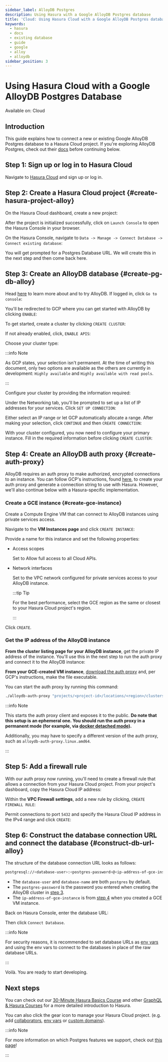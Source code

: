 ```yaml
---
sidebar_label: AlloyDB Postgres
description: Using Hasura with a Google AlloyDB Postgres database
title: 'Cloud: Using Hasura Cloud with a Google AlloyDB Postgres database'
keywords:
  - hasura
  - docs
  - existing database
  - guide
  - google
  - alloy
  - alloydb
sidebar_position: 3
---
```



# Using Hasura Cloud with a Google AlloyDB Postgres Database

<div className='badge badge--primary heading-badge'>Available on: Cloud</div>

## Introduction

This guide explains how to connect a new or existing Google AlloyDB Postgres database to a Hasura Cloud project. If
you're exploring AlloyDB Postgres, check out their [docs](https://cloud.google.com/alloydb/docs) before continuing
below.

## Step 1: Sign up or log in to Hasura Cloud

Navigate to [Hasura Cloud](https://cloud.hasura.io/signup/?pg=docs&plcmt=body&cta=navigate-to-hasura-cloud&tech=default)
and sign up or log in.

## Step 2: Create a Hasura Cloud project {#create-hasura-project-alloy}

On the Hasura Cloud dashboard, create a new project:

<Thumbnail src='/img/cloud-dbs/create-hasura-cloud-project.png' alt='Create Hasura Cloud project' width='1000px' />

After the project is initialized successfully, click on `Launch Console` to open the Hasura Console in your browser.

On the Hasura Console, navigate to `Data -> Manage -> Connect Database -> Connect existing database`:

You will get prompted for a Postgres Database URL. We will create this in the next step and then come back here.

<Thumbnail src='/img/cloud-dbs/alloy/alloy-existing-db-setup.png' alt='Hasura Cloud database setup' width='700px' />

## Step 3: Create an AlloyDB database {#create-pg-db-alloy}

Head [here](https://cloud.google.com/alloydb) to learn more about and to try AlloyDB. If logged in, click
`Go to console`:

<Thumbnail src='/img/cloud-dbs/alloy/alloy-splash.png' alt='AlloyDB splash page' width='1000px' />

You'll be redirected to GCP where you can get started with AlloyDB by clicking `ENABLE`:

<Thumbnail src='/img/cloud-dbs/alloy/alloy-enable.png' alt='AlloyDB enable page' width='1000px' />

To get started, create a cluster by clicking `CREATE CLUSTER`:

<Thumbnail src='/img/cloud-dbs/alloy/alloy-create-cluster.png' alt='AlloyDB create cluster' width='1000px' />

If not already enabled, click, `ENABLE APIS`:

<Thumbnail src='/img/cloud-dbs/alloy/alloy-enable-apis.png' alt='AlloyDB enable APIs' width='1000px' />

Choose your cluster type:

<Thumbnail src='/img/cloud-dbs/alloy/alloy-choose-cluster.png' alt='AlloyDB choose cluster' width='1000px' />

:::info Note

As GCP states, your selection isn't permanent. At the time of writing this document, only two options are available as
the others are currently in development: `Highly available` and `Highly available with read pools`.

:::

Configure your cluster by providing the information required:

<Thumbnail src='/img/cloud-dbs/alloy/alloy-configure-cluster.png' alt='AlloyDB configure cluster' width='1000px' />

Under the Networking tab, you'll be prompted to set up a list of IP addresses for your services. Click
`SET UP CONNECTION`:

<Thumbnail src='/img/cloud-dbs/alloy/alloy-set-up-connection.png' alt='AlloyDB set up connection' width='1000px' />

Either select an IP range or let GCP automatically allocate a range. After making your selection, click `CONTINUE` and
then `CREATE CONNECTION`:

<Thumbnail src='/img/cloud-dbs/alloy/alloy-allocate-ip.png' alt='AlloyDB allocate IP' width='1000px' />

With your cluster configured, you now need to configure your primary instance. Fill in the required information before
clicking `CREATE CLUSTER`:

<Thumbnail src='/img/cloud-dbs/alloy/alloy-cluster-created.png' alt='AlloyDB cluster created' width='1000px' />

## Step 4: Create an AlloyDB auth proxy {#create-auth-proxy}

AlloyDB requires an auth proxy to make authorized, encrypted connections to an instance. You can follow GCP's
instructions, found [here](https://cloud.google.com/alloydb/docs/auth-proxy/connect), to create your auth proxy and
generate a connection string to use with Hasura. However, we'll also continue below with a Hasura-specific
implementation.

### Create a GCE instance {#create-gce-instance}

Create a Compute Engine VM that can connect to AlloyDB instances using private services access.

Navigate to the **VM Instances page** and click `CREATE INSTANCE`:

<Thumbnail src='/img/cloud-dbs/alloy/alloy-vm-create-instance.png' alt='AlloyDB VM create instance' width='1000px' />

Provide a name for this instance and set the following properties:

- Access scopes

  Set to Allow full access to all Cloud APIs.

- Network interfaces

  Set to the VPC network configured for private services access to your AlloyDB instance.

  :::tip Tip

  For the best performance, select the GCE region as the same or closest to your Hasura Cloud project's region.

  :::

Click `CREATE`.

### Get the IP address of the AlloyDB instance

**From the cluster listing page for your AlloyDB instance**, get the private IP address of the instance. You'll use this
in the next step to run the auth proxy and connect it to the AlloyDB instance:

<Thumbnail src='/img/cloud-dbs/alloy/alloy-get-db-ip.png' alt='AlloyDB get IP of db' width='1000px' />

**From your GCE-created VM instance**,
[download the auth proxy](https://cloud.google.com/alloydb/docs/auth-proxy/connect) and, per GCP's instructions, make
the file executable.

You can start the auth proxy by running this command:

```bash
./alloydb-auth-proxy "projects/<project-id>/locations/<region>/clusters/<alloydb-cluster-id>/instances/<alloydb-instance-id>" --address "0.0.0.0"
```

:::info Note

This starts the auth proxy client and exposes it to the public. **Do note that this setup is an ephemeral one. You
should run the auth proxy in a permanent mode (for example, via
[docker detached mode](https://cloud.google.com/alloydb/docs/auth-proxy/connect#docker-container)).**

Additionally, you may have to specify a different version of the auth proxy, such as `alloydb-auth-proxy.linux.amd64`.

:::

## Step 5: Add a firewall rule

With our auth proxy now running, you'll need to create a firewall rule that allows a connection from your Hasura Cloud
project. From your project's dashboard, copy the Hasura Cloud IP address:

<Thumbnail src='/img/cloud-dbs/alloy/alloy-hasura-ip.png' alt='AlloyDB get IP of Hasura Cloud project' width='1000px' />

Within the **VPC Firewall settings**, add a new rule by clicking, `CREATE FIREWALL RULE`:

<Thumbnail src='/img/cloud-dbs/alloy/alloy-create-firewall.png' alt='AlloyDB create firewall rule' width='1000px' />

Permit connections to port `5432` and specify the Hasura Cloud IP address in the IPv4 range and click `CREATE`:

<Thumbnail src='/img/cloud-dbs/alloy/alloy-firewall-settings.png' alt='AlloyDB firewall rule settings' width='1000px' />

## Step 6: Construct the database connection URL and connect the database {#construct-db-url-alloy}

The structure of the database connection URL looks as follows:

```bash
postgresql://<database-user>:<postgres-password>@<ip-address-of-gce-instance>:5432/<database-name>
```

- The `database-user` and `database-name` are both `postgres` by default.
- The `postgres-password` is the password you entered when creating the AlloyDB cluster in
  [step 3](#create-pg-db-alloy).
- The `ip-address-of-gce-instance` is from [step 4](#create-gce-instance) when you created a GCE VM instance.

Back on Hasura Console, enter the database URL:

<Thumbnail src='/img/cloud-dbs/alloy/alloy-connect-db.png' alt='AlloyDB connect db' width='1000px' />

Then click `Connect Database`.

:::info Note

For security reasons, it is recommended to set database URLs as [env vars](/projects/env-vars.mdx) and using the env
vars to connect to the databases in place of the raw database URLs.

:::

Voilà. You are ready to start developing.

<Thumbnail src='/img/cloud-dbs/hasura-console.png' alt='Hasura console' width='1100px' />

## Next steps

You can check out our [30-Minute Hasura Basics Course](https://hasura.io/learn/graphql/hasura/introduction/) and other
[GraphQL & Hasura Courses](https://hasura.io/learn/) for a more detailed introduction to Hasura.

You can also click the gear icon to manage your Hasura Cloud project. (e.g. add
[collaborators](/projects/collaborators.mdx), [env vars](/projects/env-vars.mdx) or
[custom domains](/projects/domains.mdx)).

<Thumbnail src='/img/getting-started/project-manage.png' alt='Project actions' width='860px' />

:::info Note

For more information on which Postgres features we support, check out [this page](/databases/index.mdx#feature-support)!

:::
